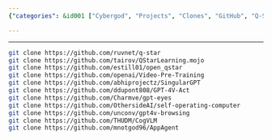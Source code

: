 ```yaml
---
{"categories": &id001 ["Cybergod", "Projects", "Clones", "GitHub", "Q-Star", "QStarLearning", "open_qstar"], "category": "Cybergod Projects", "date": "2023-12-25 14:56:50", "description": "A compilation of various projects related to Cybergod, which are clones from different GitHub repositories such as Q-Star, QStarLearning, open_qstar, Video-Pre-Training, SingularGPT, GPT-4V-Act, gpt-eyes, self-operating-computer, gpt4v-browsing, CogVLM, and AppAgent. These projects aim to develop various tools and models for diverse purposes within the Cybergod framework.", "tags": *id001, "title": "cybergod related projects"}

---
```


------

```bash
git clone https://github.com/ruvnet/q-star
git clone https://github.com/tairov/QStarLearning.mojo
git clone https://github.com/estill01/open_qstar
git clone https://github.com/openai/Video-Pre-Training
git clone https://github.com/abhiprojectz/SingularGPT
git clone https://github.com/ddupont808/GPT-4V-Act
git clone https://github.com/Charmve/gpt-eyes
git clone https://github.com/OthersideAI/self-operating-computer
git clone https://github.com/unconv/gpt4v-browsing
git clone https://github.com/THUDM/CogVLM
git clone https://github.com/mnotgod96/AppAgent

```

